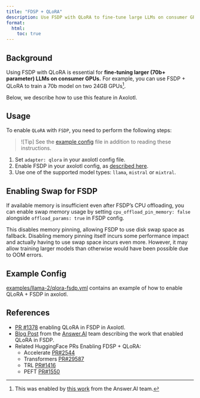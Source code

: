 ```yaml
---
title: "FDSP + QLoRA"
description: Use FSDP with QLoRA to fine-tune large LLMs on consumer GPUs.
format:
  html:
    toc: true
---
```


## Background

Using FSDP with QLoRA is essential for **fine-tuning larger (70b+ parameter) LLMs on consumer GPUs.**  For example, you can use FSDP + QLoRA to train a 70b model on two 24GB GPUs[^1].

Below, we describe how to use this feature in Axolotl.

## Usage

To enable `QLoRA` with `FSDP`, you need to perform the following steps:

> ![Tip]
> See the [example config](#example-config) file in addition to reading these instructions.

1. Set `adapter: qlora` in your axolotl config file.
2. Enable FSDP in your axolotl config, as [described here](multi-gpu.qmd#sec-fsdp).
3. Use one of the supported model types: `llama`, `mistral` or `mixtral`.

## Enabling Swap for FSDP

If available memory is insufficient even after FSDP's CPU offloading, you can enable swap memory usage by setting `cpu_offload_pin_memory: false` alongside `offload_params: true` in FSDP config.

This disables memory pinning, allowing FSDP to use disk swap space as fallback. Disabling memory pinning itself incurs some performance impact and actually having to use swap space incurs even more. However, it may allow training larger models than otherwise would have been possible due to OOM errors.

## Example Config

[examples/llama-2/qlora-fsdp.yml](../examples/llama-2/qlora-fsdp.yml) contains an example of how to enable QLoRA + FSDP in axolotl.

## References

- [PR #1378](https://github.com/axolotl-ai-cloud/axolotl/pull/1378) enabling QLoRA in FSDP in Axolotl.
- [Blog Post](https://www.answer.ai/posts/2024-03-06-fsdp-qlora.html) from the [Answer.AI](https://www.answer.ai/) team describing the work that enabled QLoRA in FSDP.
- Related HuggingFace PRs Enabling FDSP + QLoRA:
    - Accelerate [PR#2544](https://github.com/huggingface/accelerate/pull/2544 )
    - Transformers [PR#29587](https://github.com/huggingface/transformers/pull/29587)
    - TRL [PR#1416](https://github.com/huggingface/trl/pull/1416)
    - PEFT [PR#1550](https://github.com/huggingface/peft/pull/1550)




[^1]: This was enabled by [this work](https://www.answer.ai/posts/2024-03-06-fsdp-qlora.html) from the Answer.AI team.
